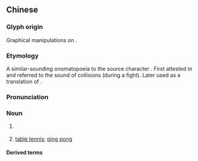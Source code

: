 ==Chinese==
{{zh-forms}}

===Glyph origin===
Graphical manipulations on {{zh-l|兵|[[soldier]]}}.

===Etymology===
A similar-sounding onomatopoeia to the source character {{zh-l|兵|[[soldier]]}}. First attested in {{w|Ming Dynasty}} and referred to the sound of collisions (during a fight). Later used as a translation of {{der|zh|en|ping pong}}.

===Pronunciation===
{{zh-pron
|m=pīngpāng,tl=y
|c=bing1 bam1
|md=pĭng-pŏng
|mn=ml:phin-phong/tw:phín-phóng
|w=1phin phan
|h=pfs=phîn-phóng
|cat=n
}}

===Noun===
{{zh-noun}}

# {{lb|zh|onomatopoeia}} {{n-g|[[sound|Sound]] of [[collision]]; the sound made from the [[impact]] of an [[object]].}}
# {{zh-div|球}} [[table tennis]]; [[ping pong]]

====Derived terms====
{{zh-der|乒乓球|乒乓波|乒乒乓乓|乒乓外交}}

{{zh-cat|Games|Sports}}